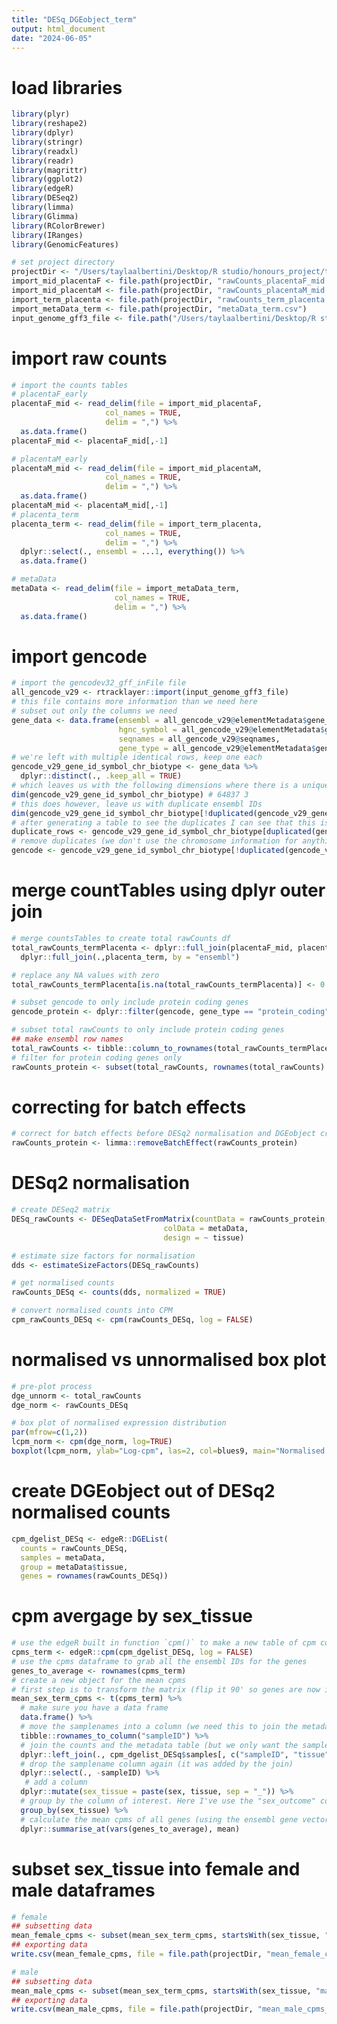 ```yaml
---
title: "DESq_DGEobject_term"
output: html_document
date: "2024-06-05"
---
```


# load libraries
```r
library(plyr)
library(reshape2)
library(dplyr)
library(stringr)
library(readxl)
library(readr)
library(magrittr)
library(ggplot2)
library(edgeR)
library(DESeq2)
library(limma)
library(Glimma)
library(RColorBrewer)
library(IRanges)
library(GenomicFeatures)

# set project directory 
projectDir <- "/Users/taylaalbertini/Desktop/R studio/honours_project/termPlacenta_comparison/rawData"
import_mid_placentaF <- file.path(projectDir, "rawCounts_placentaF_mid.csv")
import_mid_placentaM <- file.path(projectDir, "rawCounts_placentaM_mid.csv")
import_term_placenta <- file.path(projectDir, "rawCounts_term_placenta.csv")
import_metaData_term <- file.path(projectDir, "metaData_term.csv")
input_genome_gff3_file <- file.path("/Users/taylaalbertini/Desktop/R studio/honours_project/oxygen_threshold/rawData/gencode.v29.chr_patch_hapl_scaff.annotation.gff3")
```

# import raw counts
```r
# import the counts tables
# placentaF_early
placentaF_mid <- read_delim(file = import_mid_placentaF,
                     col_names = TRUE,
                     delim = ",") %>%
  as.data.frame()
placentaF_mid <- placentaF_mid[,-1]

# placentaM_early
placentaM_mid <- read_delim(file = import_mid_placentaM,
                     col_names = TRUE,
                     delim = ",") %>%
  as.data.frame()
placentaM_mid <- placentaM_mid[,-1]
# placenta_term
placenta_term <- read_delim(file = import_term_placenta,
                     col_names = TRUE,
                     delim = ",") %>%
  dplyr::select(., ensembl = ...1, everything()) %>%
  as.data.frame()

# metaData
metaData <- read_delim(file = import_metaData_term,
                       col_names = TRUE,
                       delim = ",") %>%
  as.data.frame()
```

# import gencode
```r
# import the gencodev32_gff_inFile file
all_gencode_v29 <- rtracklayer::import(input_genome_gff3_file)
# this file contains more information than we need here
# subset out only the columns we need
gene_data <- data.frame(ensembl = all_gencode_v29@elementMetadata$gene_id,
                        hgnc_symbol = all_gencode_v29@elementMetadata$gene_name,
                        seqnames = all_gencode_v29@seqnames,
                        gene_type = all_gencode_v29@elementMetadata$gene_type)
# we're left with multiple identical rows, keep one each
gencode_v29_gene_id_symbol_chr_biotype <- gene_data %>%
  dplyr::distinct(., .keep_all = TRUE)
# which leaves us with the following dimensions where there is a unique combination of ensembl ID, hgnc symbol and chromosome
dim(gencode_v29_gene_id_symbol_chr_biotype) # 64837 3
# this does however, leave us with duplicate ensembl IDs
dim(gencode_v29_gene_id_symbol_chr_biotype[!duplicated(gencode_v29_gene_id_symbol_chr_biotype$ensembl), ]) # 64792 3
# after generating a table to see the duplicates I can see that this is an X/Y chromosome issue. All genes are assigned to both chromosomes
duplicate_rows <- gencode_v29_gene_id_symbol_chr_biotype[duplicated(gencode_v29_gene_id_symbol_chr_biotype$ensembl_gene_id) | duplicated(gencode_v29_gene_id_symbol_chr_biotype$ensembl, fromLast = TRUE),]
# remove duplicates (we don't use the chromosome information for anything)
gencode <- gencode_v29_gene_id_symbol_chr_biotype[!duplicated(gencode_v29_gene_id_symbol_chr_biotype$ensembl), ]
```

# merge countTables using dplyr outer join
```r
# merge countsTables to create total rawCounts df
total_rawCounts_termPlacenta <- dplyr::full_join(placentaF_mid, placentaM_mid, by = "ensembl") %>%
  dplyr::full_join(.,placenta_term, by = "ensembl") 

# replace any NA values with zero
total_rawCounts_termPlacenta[is.na(total_rawCounts_termPlacenta)] <- 0

# subset gencode to only include protein coding genes
gencode_protein <- dplyr::filter(gencode, gene_type == "protein_coding")

# subset total rawCounts to only include protein coding genes
## make ensembl row names
total_rawCounts <- tibble::column_to_rownames(total_rawCounts_termPlacenta, var = "ensembl")
# filter for protein coding genes only
rawCounts_protein <- subset(total_rawCounts, rownames(total_rawCounts) %in% gencode_protein$ensembl)
```

# correcting for batch effects
```r
# correct for batch effects before DESq2 normalisation and DGEobject creation 
rawCounts_protein <- limma::removeBatchEffect(rawCounts_protein)
```

# DESq2 normalisation
```r
# create DESeq2 matrix
DESq_rawCounts <- DESeqDataSetFromMatrix(countData = rawCounts_protein,
                                  colData = metaData,
                                  design = ~ tissue)

# estimate size factors for normalisation
dds <- estimateSizeFactors(DESq_rawCounts)

# get normalised counts
rawCounts_DESq <- counts(dds, normalized = TRUE)

# convert normalised counts into CPM
cpm_rawCounts_DESq <- cpm(rawCounts_DESq, log = FALSE)
```

# normalised vs unnormalised box plot
```r
# pre-plot process
dge_unnorm <- total_rawCounts
dge_norm <- rawCounts_DESq

# box plot of normalised expression distribution 
par(mfrow=c(1,2))
lcpm_norm <- cpm(dge_norm, log=TRUE)
boxplot(lcpm_norm, ylab="Log-cpm", las=2, col=blues9, main="Normalised data")
```

# create DGEobject out of DESq2 normalised counts
```r
cpm_dgelist_DESq <- edgeR::DGEList(
  counts = rawCounts_DESq,
  samples = metaData,
  group = metaData$tissue,
  genes = rownames(rawCounts_DESq))
```

# cpm avergage by sex_tissue 
```r
# use the edgeR built in function `cpm()` to make a new table of cpm counts
cpms_term <- edgeR::cpm(cpm_dgelist_DESq, log = FALSE)
# use the cpms dataframe to grab all the ensembl IDs for the genes
genes_to_average <- rownames(cpms_term)
# create a new object for the mean cpms
# first step is to transform the matrix (flip it 90' so genes are now in the columns and samples are in the rows)
mean_sex_term_cpms <- t(cpms_term) %>%
  # make sure you have a data frame
  data.frame() %>%
  # move the samplenames into a column (we need this to join the metadata table)
  tibble::rownames_to_column("sampleID") %>%
  # join the counts and the metadata table (but we only want the samplename and tissue columns for your data so we're subsetting using the square brackets)
  dplyr::left_join(., cpm_dgelist_DESq$samples[, c("sampleID", "tissue", "sex")], by = join_by(sampleID)) %>%
  # drop the samplename column again (it was added by the join)
  dplyr::select(., -sampleID) %>%
   # add a column
  dplyr::mutate(sex_tissue = paste(sex, tissue, sep = "_")) %>%
  # group by the column of interest. Here I've use the "sex_outcome" column but in your data it will be the "tissue" column
  group_by(sex_tissue) %>%
  # calculate the mean cpms of all genes (using the ensembl gene vector we made earlier)
  dplyr::summarise_at(vars(genes_to_average), mean)
```

# subset sex_tissue into female and male dataframes
```r
# female 
## subsetting data 
mean_female_cpms <- subset(mean_sex_term_cpms, startsWith(sex_tissue, "female_")) 
## exporting data
write.csv(mean_female_cpms, file = file.path(projectDir, "mean_female_cpms_term_DESq.csv"))

# male
## subsetting data
mean_male_cpms <- subset(mean_sex_term_cpms, startsWith(sex_tissue, "male_"))
## exporting data
write.csv(mean_male_cpms, file = file.path(projectDir, "mean_male_cpms_term_DESq.csv"))
```
